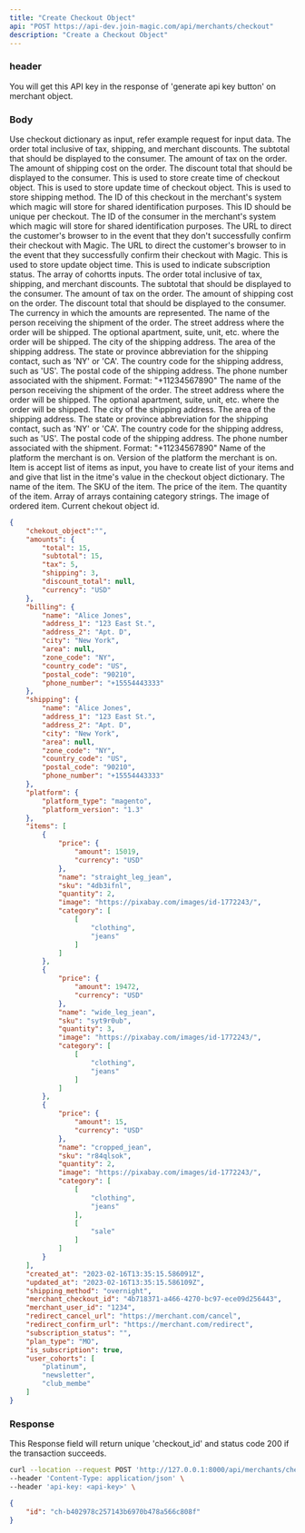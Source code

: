 ```yaml
---
title: "Create Checkout Object"
api: "POST https://api-dev.join-magic.com/api/merchants/checkout"
description: "Create a Checkout Object"
---
```


### header
<ParamField header="api-key" type="string">
  You will get this API key in the response of 'generate api key button' on merchant object.
</ParamField>

### Body

<ParamField body="checkout_data" type="Decimal" required>
  Use checkout dictionary as input, refer example request for input data.
</ParamField>


<Expandable title="Top level parameters">
  <ParamField body="amount" type="Decimal" required>
    The order total inclusive of tax, shipping, and merchant discounts.
  </ParamField>

  <ParamField body="billing" type="Decimal" required>
    The subtotal that should be displayed to the consumer.
  </ParamField>
  
  <ParamField body="shipping" type="Decimal" required>
    The amount of tax on the order.
  </ParamField>
  
  <ParamField body="platform" type="Decimal" required>
    The amount of shipping cost on the order.
  </ParamField>
  
  <ParamField body="item" type="Decimal">
    The discount total that should be displayed to the consumer.
  </ParamField>
  
  <ParamField body="created_at" type="DateTime" required>
    This is used to store create time of checkout object. 
  </ParamField>

  <ParamField body="updated_at" type="DateTime" required>
    This is used to store update time of checkout object. 
  </ParamField>

  <ParamField body="shipping_method" type="String" >
    This is used to store shipping method. 
  </ParamField>

  <ParamField body="merchant_checkout_id" type="String" required>
    The ID of this checkout in the merchant's system which magic will store for shared identification purposes. 
    This ID should be unique per checkout. 
  </ParamField>

  <ParamField body="merchant_user_id" type="String" required>
    The ID of the consumer in the merchant's system which magic will store for shared identification purposes. 
  </ParamField>

  <ParamField body="redirect_cancel_url" type="UrlField" required>
    The URL to direct the customer's browser to in the event that they don't successfully confirm their checkout with Magic.
  </ParamField>

  <ParamField body="redirect_confirm_url" type="UrlField" required>
    The URL to direct the customer's browser to in the event that they successfully confirm their checkout with Magic.
  </ParamField>

  <ParamField body="plan_type" type="String">
    This is used to store update object time. 
  </ParamField>

  <ParamField body="is_subscription" type="Boolean" required>
    This is used to indicate subscription status. 
  </ParamField>

  <ParamField body="user_cohorts" type="ArrayField" required>
    The array of cohortts inputs. 
  </ParamField>

</Expandable>

<Expandable title="Amount">
  <ParamField body="total" type="Decimal" required>
    The order total inclusive of tax, shipping, and merchant discounts.
  </ParamField>
  <ParamField body="subtotal" type="Decimal" required>
    The subtotal that should be displayed to the consumer.
  </ParamField>
  <ParamField body="tax" type="Decimal" required>
    The amount of tax on the order.
  </ParamField>
  <ParamField body="shipping" type="Decimal" required>
    The amount of shipping cost on the order.
  </ParamField>
  <ParamField body="discount_total" type="Decimal">
    The discount total that should be displayed to the consumer.
  </ParamField>
  <ParamField body="currency" type="String" required>
    The currency in which the amounts are represented.
  </ParamField>
</Expandable>

<Expandable title="Billing">
  <ParamField body="name" type="String" required>
    The name of the person receiving the shipment of the order.
  </ParamField>
  <ParamField body="address_1" type="Decimal" required>
    The street address where the order will be shipped.
  </ParamField>
  <ParamField body="address_2" type="Decimal">
    The optional apartment, suite, unit, etc. where the order will be shipped.
  </ParamField>
  <ParamField body="city" type="Decimal" required>
    The city of the shipping address.
  </ParamField>
  <ParamField body="area" type="Decimal">
    The area of the shipping address.
  </ParamField>
  <ParamField body="zone_code" type="String" required>
    The state or province abbreviation for the shipping contact, such as 'NY' or 'CA'.
  </ParamField>
  <ParamField body="country_code" type="String" required>
    The country code for the shipping address, such as 'US'.
  </ParamField>
  <ParamField body="postal_code" type="String" required>
    The postal code of the shipping address.
  </ParamField>
  <ParamField body="phone_number" type="String">
    The phone number associated with the shipment. Format: "+11234567890"
  </ParamField>
</Expandable>

<Expandable title="Shipping">
  <ParamField body="name" type="String" required>
    The name of the person receiving the shipment of the order.
  </ParamField>
  <ParamField body="address_1" type="Decimal" required>
    The street address where the order will be shipped.
  </ParamField>
  <ParamField body="address_2" type="Decimal">
    The optional apartment, suite, unit, etc. where the order will be shipped.
  </ParamField>
  <ParamField body="city" type="Decimal" required>
    The city of the shipping address.
  </ParamField>
  <ParamField body="area" type="Decimal">
    The area of the shipping address.
  </ParamField>
  <ParamField body="zone_code" type="String" required>
    The state or province abbreviation for the shipping contact, such as 'NY' or 'CA'.
  </ParamField>
  <ParamField body="country_code" type="String" required>
    The country code for the shipping address, such as 'US'.
  </ParamField>
  <ParamField body="postal_code" type="String" required>
    The postal code of the shipping address.
  </ParamField>
  <ParamField body="phone_number" type="String">
    The phone number associated with the shipment. Format: "+11234567890"
  </ParamField>
</Expandable>

<Expandable title="Platform">
  <ParamField body="platform_type" type="String">
    Name of the platform the merchant is on.
  </ParamField>
  <ParamField body="platform_version" type="String">
    Version of the platform the merchant is on.
  </ParamField>
</Expandable>

<Expandable title="Item">
  Item is accept list of items as input, you have to create list of your items and and give that list in the itme's value in the checkout object dictionary.
  <ParamField body="name" type="String" required>
    The name of the item.
  </ParamField>
  <ParamField body="sku" type="Decimal" required>
    The SKU of the item.
  </ParamField>
  <ParamField body="price" type="Decimal">
    The price of the item.
  </ParamField>
  <ParamField body="quantity" type="Decimal" required>
    The quantity of the item.
  </ParamField>
  <ParamField body="category" type="Decimal">
    Array of arrays containing category strings.
  </ParamField>
  <ParamField body="image" type="String" required>
    The image of ordered item.
  </ParamField>
  <ParamField body="checkout_object" type="String" required>
    Current chekout object id. 
  </ParamField>
</Expandable>

<RequestExample>

```json Example request body
{
    "chekout_object":"",
    "amounts": {
        "total": 15,
        "subtotal": 15,
        "tax": 5,
        "shipping": 3,
        "discount_total": null,
        "currency": "USD"
    },
    "billing": {
        "name": "Alice Jones",
        "address_1": "123 East St.",
        "address_2": "Apt. D",
        "city": "New York",
        "area": null,
        "zone_code": "NY",
        "country_code": "US",
        "postal_code": "90210",
        "phone_number": "+15554443333"
    },
    "shipping": {
        "name": "Alice Jones",
        "address_1": "123 East St.",
        "address_2": "Apt. D",
        "city": "New York",
        "area": null,
        "zone_code": "NY",
        "country_code": "US",
        "postal_code": "90210",
        "phone_number": "+15554443333"
    },
    "platform": {
        "platform_type": "magento",
        "platform_version": "1.3"
    },
    "items": [
        {
            "price": {
                "amount": 15019,
                "currency": "USD"
            },
            "name": "straight_leg_jean",
            "sku": "4db3ifnl",
            "quantity": 2,
            "image": "https://pixabay.com/images/id-1772243/",
            "category": [
                [
                    "clothing",
                    "jeans"
                ]
            ]
        },
        {
            "price": {
                "amount": 19472,
                "currency": "USD"
            },
            "name": "wide_leg_jean",
            "sku": "syt9r0ub",
            "quantity": 3,
            "image": "https://pixabay.com/images/id-1772243/",
            "category": [
                [
                    "clothing",
                    "jeans"
                ]
            ]
        },
        {
            "price": {
                "amount": 15,
                "currency": "USD"
            },
            "name": "cropped_jean",
            "sku": "r84qlsok",
            "quantity": 2,
            "image": "https://pixabay.com/images/id-1772243/",
            "category": [
                [
                    "clothing",
                    "jeans"
                ],
                [
                    "sale"
                ]
            ]
        }
    ],
    "created_at": "2023-02-16T13:35:15.586091Z",
    "updated_at": "2023-02-16T13:35:15.586109Z",
    "shipping_method": "overnight",
    "merchant_checkout_id": "4b718371-a466-4270-bc97-ece09d256443",
    "merchant_user_id": "1234",
    "redirect_cancel_url": "https://merchant.com/cancel",
    "redirect_confirm_url": "https://merchant.com/redirect",
    "subscription_status": "",
    "plan_type": "MO",
    "is_subscription": true,
    "user_cohorts": [
        "platinum",
        "newsletter",
        "club_membe"
    ]
}
```
</RequestExample>

### Response

<ResponseField name="success" type="number">
  This Response field will return unique 'checkout_id' and status code 200 if the transaction succeeds.
</ResponseField>

<RequestExample>

```bash Example Request
curl --location --request POST 'http://127.0.0.1:8000/api/merchants/checkout' \
--header 'Content-Type: application/json' \
--header 'api-key: <api-key>' \
```

</RequestExample>

<ResponseExample>

```json Response
{
    "id": "ch-b402978c257143b6970b478a566c808f"
}
```

</ResponseExample>
